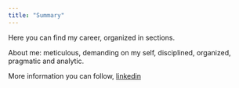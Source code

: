 ```yaml
---
title: "Summary"
---
```


Here you can find my career, organized in sections.

About me: meticulous, demanding on my self, disciplined, organized, pragmatic and analytic.



More information you can follow, [linkedin](https://www.linkedin.com/in/rafaelcarrion/)

